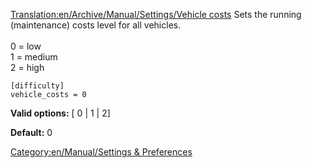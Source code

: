 [[Translation:en/Archive/Manual/Settings/Vehicle costs]]
Sets the running (maintenance) costs level for all vehicles.<br><br>
0 = low<br>
1 = medium<br>
2 = high<br>

<pre>
[difficulty]
vehicle_costs = 0
</pre>

'''Valid options:''' [ 0 | 1 | 2]

'''Default:''' 0


[[Category:en/Manual/Settings & Preferences]]